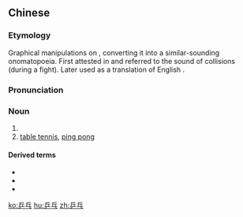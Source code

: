 ==Chinese==
{{zh-forms}}

===Etymology===
Graphical manipulations on {{zh-l|兵|bīng|soldier}}, converting it into a similar-sounding onomatopoeia. First attested in {{w|Ming Dynasty}} and referred to the sound of collisions (during a fight). Later used as a translation of English {{term|ping pong|lang=en}}.

===Pronunciation===
{{zh-pron
|m=pīngpāng,tl=y
|c=bing1 bam1
|md=pĭng-pŏng
|mn=phín-phóng
|w=1phin phan
|cat=n
}}

===Noun===
{{zh-noun}}

# {{n-g|Sound of collision, the sound made from the impact of an object.}}
# [[table tennis]], [[ping pong]]

====Derived terms====
* {{zh-l|乒乓球}}
* {{zh-l|乒乓波}}
* {{zh-l|乒乒乓乓}}

{{zh-cat|Games|Sports}}

[[ko:乒乓]]
[[hu:乒乓]]
[[zh:乒乓]]